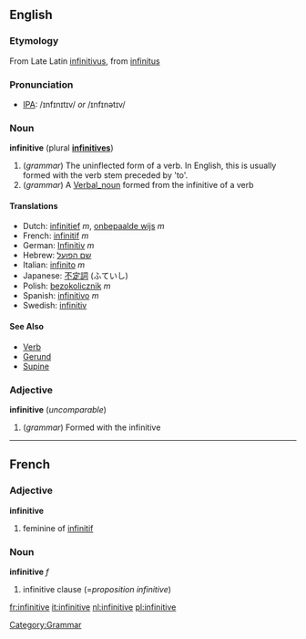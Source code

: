 {{wikipedia}}
==English==
===Etymology===
From Late Latin [[infinitivus]], from [[infinitus]]

===Pronunciation===
* [[Wiktionary:Pronunciation_key|IPA]]: /ɪnfɪnɪtɪv/ ''or'' /ɪnfɪnətɪv/

===Noun===
'''infinitive''' (plural '''[[infinitives]]''')
# (''grammar'') The uninflected form of a verb. In English, this is usually formed with the verb stem preceded by 'to'.
# (''grammar'') A [[Verbal_noun]] formed from the infinitive of a verb

====Translations====
*Dutch: [[infinitief]] ''m'', [[onbepaalde wijs]] ''m''
*French: [[infinitif]] ''m''
*German: [[Infinitiv]] ''m''
*Hebrew: [[שם הפועל]]
*Italian: [[infinito]] ''m''
*Japanese: [[不定詞]] (ふていし)
*Polish: [[bezokolicznik]] ''m''
*Spanish: [[infinitivo]] ''m''
*Swedish: [[infinitiv]]

====See Also====
* [[Verb]]
* [[Gerund]]
* [[Supine]]

===Adjective===
'''infinitive''' (''uncomparable'')
# (''grammar'') Formed with the infinitive

----

==French==
===Adjective===
'''infinitive'''

# feminine of [[infinitif]]

===Noun===
'''infinitive''' ''f''

# infinitive clause (=''proposition infinitive'')

[[Category:Grammar]]
[[fr:infinitive]]
[[it:infinitive]]
[[nl:infinitive]]
[[pl:infinitive]]